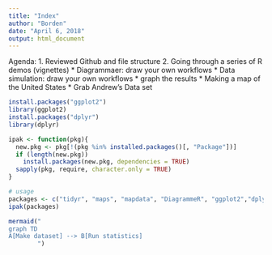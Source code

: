 ```yaml
---
title: "Index"
author: "Borden"
date: "April 6, 2018"
output: html_document
---
```


Agenda: 
1. Reviewed Github and file structure
2. Going through a series of R demos (vignettes)
  * Diagrammaer: draw your own workflows
  * Data simulation: draw your own workflows
    * graph the results
  * Making a map of the United States
  * Grab Andrew's Data set

```r
install.packages("ggplot2")
library(ggplot2)
install.packages("dplyr")
library(dplyr)
```

```r
ipak <- function(pkg){
  new.pkg <- pkg[!(pkg %in% installed.packages()[, "Package"])]
  if (length(new.pkg))
    install.packages(new.pkg, dependencies = TRUE)
  sapply(pkg, require, character.only = TRUE)
}

# usage
packages <- c("tidyr", "maps", "mapdata", "DiagrammeR", "ggplot2","dplyr","data.table")
ipak(packages)
```






```r
mermaid("
graph TD
A[Make dataset] --> B[Run statistics]
        ")
```

